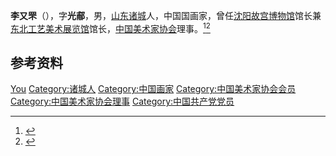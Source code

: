 '''李又罘'''（{{bd|1908年||1976年|}}），字'''光郙'''，男，[[山东|山东]][[诸城|诸城]]人，中国国画家，曾任[[沈阳故宫博物馆|沈阳故宫博物馆]]馆长兼[[东北工艺美术展览馆|东北工艺美术展览馆]]馆长，[[中国美术家协会|中国美术家协会]]理事。<ref>{{Cite book|title=关东文化大辞典|author=李治亭主编; 干志耿, 王佩环, 孙玉良等副主编|publisher=辽宁教育出版社|year=1993|isbn=|location=沈阳|pages=}}</ref><ref>{{Cite book|title=20世纪中华人物名字号辞典|author=周家珍编著|publisher=法律出版社|year=2000|isbn=9787503628320|location=北京|pages=}}</ref>

== 参考资料 ==
{{reflist}}

{{中国人物小作品}}
{{Navboxes 
| title  = 李又罘在[[中国美术家协会|中国美术家协会]]的职务
| list1  =
{{中国美术家协会第二届理事会}}
}}

{{Authority control}}
{{DEFAULTSORT:Li李}}
[[Category:李姓|You]]
[[Category:诸城人|Category:诸城人]]
[[Category:中国画家|Category:中国画家]]
[[Category:中国美术家协会会员|Category:中国美术家协会会员]]
[[Category:中国美术家协会理事|Category:中国美术家协会理事]]
[[Category:中国共产党党员|Category:中国共产党党员]]